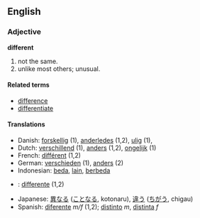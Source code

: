 ==English==
=== Adjective ===
'''different'''

#not the same.
#unlike most others; unusual.

====Related terms====
*[[difference]]
*[[differentiate]]

==== Translations ====
*Danish: [[forskellig]] (1), [[anderledes]] (1,2), [[ulig]] (1),
*Dutch: [[verschillend]] (1), [[anders]] (1,2), [[ongelijk]] (1)
*French: [[différent]] (1,2)
*German: [[verschieden]] (1), [[anders]] (2)
*Indonesian: [[beda]], [[lain]], [[beda|berbeda]]
*{{msg:it}}: [[differente]] (1,2)
*Japanese: [[異なる]] ([[ことなる]], kotonaru), [[違う]] ([[ちがう]], chigau)
*Spanish: [[diferente]] ''m/f'' (1,2); [[distinto]] ''m'', [[distinta]] ''f''